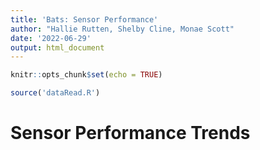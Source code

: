 ```yaml
---
title: 'Bats: Sensor Performance'
author: "Hallie Rutten, Shelby Cline, Monae Scott"
date: '2022-06-29'
output: html_document
---
```


```r
knitr::opts_chunk$set(echo = TRUE)

source('dataRead.R')
```

# Sensor Performance Trends
